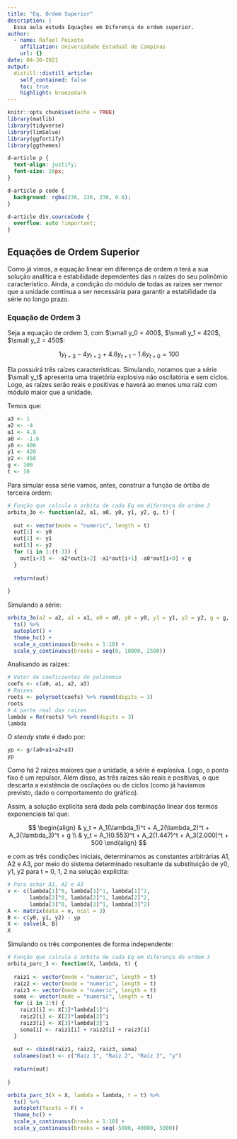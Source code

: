 ```yaml
---
title: "Eq. Ordem Superior"
description: |
  Essa aula estuda Equações em Diferença de ordem superior.
author:
  - name: Rafael Peixoto
    affiliation: Universidade Estadual de Campinas
    url: {}
date: 04-30-2021
output:
  distill::distill_article:
    self_contained: false
    toc: true
    highlight: breezedark
---
```


```r
knitr::opts_chunk$set(echo = TRUE)
library(matlib)
library(tidyverse)
library(limSolve)
library(ggfortify)
library(ggthemes)
```

```css
d-article p {
  text-align: justify;
  font-size: 16px;
}

d-article p code {
  background: rgba(236, 236, 236, 0.8);
}

d-article div.sourceCode {
  overflow: auto !important;
}
```

## Equações de Ordem Superior

Como já vimos, a equação linear em diferença de ordem *n* terá a sua solução analítica e estabilidade dependentes das *n* raízes do seu polinômio característico. Ainda, a condição do módulo de todas as raízes ser menor que a unidade continua a ser necessária para garantir a estabilidade da série no longo prazo.

### Equação de Ordem 3

Seja a equação de ordem 3, com $\small y_0 = 400$, $\small y_1 = 420$, $\small y_2 = 450$:

$$
1y_{t+3} -4y_{t+2} +4.8y_{t+1} -1.6y_{t+0} = 100
$$

Ela possuirá três raízes características. Simulando, notamos que a série $\small y_t$ apresenta uma trajetória explosiva não oscilatória e sem ciclos. Logo, as raízes serão reais e positivas e haverá ao menos uma raíz com módulo maior que a unidade.

Temos que:

```r
a3 <- 1
a2 <- -4
a1 <- 4.8
a0 <- -1.6
y0 <- 400
y1 <- 420
y2 <- 450
g <- 100
t <- 10
```

Para simular essa série vamos, antes, construir a função de órtiba de terceira ordem:

```r
# Função que calcula a orbita de cada Eq em diferença de ordem 2
orbita_3o <- function(a2, a1, a0, y0, y1, y2, g, t) {
  
  out <- vector(mode = "numeric", length = t)
  out[1] <- y0
  out[2] <- y1
  out[3] <- y2
  for (i in 1:(t-3)) {
    out[i+3] <- -a2*out[i+2] -a1*out[i+1] -a0*out[i+0] + g
  }
  
  return(out)
  
}
```

Simulando a série:

```r
orbita_3o(a2 = a2, a1 = a1, a0 = a0, y0 = y0, y1 = y1, y2 = y2, g = g, t = t) %>%
  ts() %>%
  autoplot() +
  theme_hc() +
  scale_x_continuous(breaks = 1:10) +
  scale_y_continuous(breaks = seq(0, 18000, 2500))
```

Analisando as raízes:

```r
# Vetor de coeficientes do polinomio 
coefs <- c(a0, a1, a2, a3)
# Raizes
roots <- polyroot(coefs) %>% round(digits = 3)
roots
# A parte real das raizes
lambda = Re(roots) %>% round(digits = 3)
lambda
```

O *steady state* é dado por: 

```r
yp <- g/(a0+a1+a2+a3)
yp
```

Como há 2 raízes maiores que a unidade, a série é explosiva. Logo, o ponto fixo é um repulsor. Além disso, as três raízes são reais e positivas, o que descarta a existência de oscilações ou de ciclos (como já havíamos previsto, dado o comportamento do gráfico).

Assim, a solução explícita será dada pela combinação linear dos termos exponenciais tal que:

$$
\begin{align}
& y_t = A_1(\lambda_1)^t + A_2(\lambda_2)^t + A_3(\lambda_3)^t + g \\
& y_t = A_1(0.553)^t + A_2(1.447)^t + A_3(2.000)^t + 500
\end{align}
$$

e com as três condições iniciais, determinamos as constantes arbitrárias A1, A2 e A3, por meio do sistema determinado resultante da substituição de y0, y1, y2 para t = 0, 1, 2 na solução explícita:

```r
# Para achar A1, A2 e A3
v <- c(lambda[1]^0, lambda[1]^1, lambda[1]^2, 
       lambda[2]^0, lambda[2]^1, lambda[2]^2,
       lambda[3]^0, lambda[3]^1, lambda[3]^2)
A <- matrix(data = v, ncol = 3)
B <- c(y0, y1, y2) - yp
X <- solve(A, B)
X
```
Simulando os três componentes de forma independente:

```r
# Função que calcula a orbita de cada Eq em diferença de ordem 3
orbita_parc_3 <- function(X, lambda, t) {
  
  raiz1 <- vector(mode = "numeric", length = t)
  raiz2 <- vector(mode = "numeric", length = t)
  raiz3 <- vector(mode = "numeric", length = t)
  soma <- vector(mode = "numeric", length = t)
  for (i in 1:t) {
    raiz1[i] <- X[1]*lambda[1]^i
    raiz2[i] <- X[2]*lambda[2]^i
    raiz3[i] <- X[3]*lambda[3]^i
    soma[i] <- raiz1[i] + raiz2[i] + raiz3[i]
  }
  
  out <- cbind(raiz1, raiz2, raiz3, soma)
  colnames(out) <- c("Raiz 1", "Raiz 2", "Raiz 3", "y")
  
  return(out)
  
}
```

```r
orbita_parc_3(X = X, lambda = lambda, t = t) %>%
  ts() %>%
  autoplot(facets = F) +
  theme_hc() +
  scale_x_continuous(breaks = 1:10) +
  scale_y_continuous(breaks = seq(-5000, 40000, 5000))
```
















